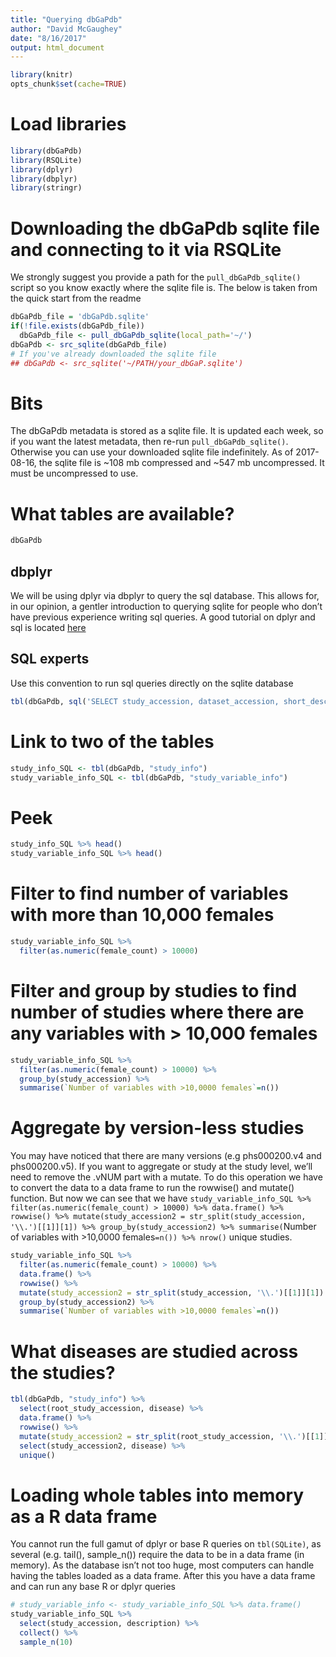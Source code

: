 ```yaml
---
title: "Querying dbGaPdb"
author: "David McGaughey"
date: "8/16/2017"
output: html_document
---
```

```r
library(knitr)
opts_chunk$set(cache=TRUE)
```

# Load libraries
```r
library(dbGaPdb)
library(RSQLite)
library(dplyr)
library(dbplyr)
library(stringr)
```
# Downloading the dbGaPdb sqlite file and connecting to it via RSQLite
We strongly suggest you provide a path for the `pull_dbGaPdb_sqlite()` script so you know exactly where the sqlite file is. The below is taken from the quick start from the readme
```r
dbGaPdb_file = 'dbGaPdb.sqlite'
if(!file.exists(dbGaPdb_file))
  dbGaPdb_file <- pull_dbGaPdb_sqlite(local_path='~/')
dbGaPdb <- src_sqlite(dbGaPdb_file)
# If you've already downloaded the sqlite file
## dbGaPdb <- src_sqlite('~/PATH/your_dbGaP.sqlite')
```

# Bits
The dbGaPdb metadata is stored as a sqlite file. It is updated each week, so if you want the latest metadata, then re-run `pull_dbGaPdb_sqlite()`. Otherwise you can use your downloaded sqlite file indefinitely. As of 2017-08-16, the sqlite file is ~108 mb compressed and ~547 mb uncompressed. It must be uncompressed to use.

# What tables are available?
```r
dbGaPdb
```

## dbplyr
We will be using dplyr via dbplyr to query the sql database. This allows for, in our opinion, a gentler introduction to querying sqlite for people who don't have previous experience writing sql queries. A good tutorial on dplyr and sql is located [here](http://www.datacarpentry.org/R-ecology-lesson/05-r-and-databases.html)

## SQL experts
Use this convention to run sql queries directly on the sqlite database
```r
tbl(dbGaPdb, sql('SELECT study_accession, dataset_accession, short_description FROM study_dataset_info LIMIT 5' ))
```

# Link to two of the tables
```r
study_info_SQL <- tbl(dbGaPdb, "study_info")
study_variable_info_SQL <- tbl(dbGaPdb, "study_variable_info")
```

# Peek
```r
study_info_SQL %>% head()
study_variable_info_SQL %>% head()
```

# Filter to find number of variables with more than 10,000 females
```r
study_variable_info_SQL %>% 
  filter(as.numeric(female_count) > 10000)
```

# Filter and group by studies to find number of studies where there are any variables with > 10,000 females
```r
study_variable_info_SQL %>% 
  filter(as.numeric(female_count) > 10000) %>% 
  group_by(study_accession) %>% 
  summarise(`Number of variables with >10,0000 females`=n())
```

# Aggregate by version-less studies
You may have noticed that there are many versions (e.g phs000200.v4 and phs000200.v5). If you want to aggregate or study at the study level, we'll need to remove the .vNUM part with a mutate. To do this operation we have to convert the data to a data frame to run the rowwise() and mutate() function. But now we can see that we have `study_variable_info_SQL %>% filter(as.numeric(female_count) > 10000) %>% data.frame() %>% rowwise() %>% mutate(study_accession2 = str_split(study_accession, '\\.')[[1]][1]) %>% group_by(study_accession2) %>% summarise(`Number of variables with >10,0000 females`=n()) %>% nrow()` unique studies. 
```r
study_variable_info_SQL %>% 
  filter(as.numeric(female_count) > 10000) %>% 
  data.frame() %>% 
  rowwise() %>% 
  mutate(study_accession2 = str_split(study_accession, '\\.')[[1]][1]) %>% 
  group_by(study_accession2) %>% 
  summarise(`Number of variables with >10,0000 females`=n())
```

# What diseases are studied across the studies?
```r
tbl(dbGaPdb, "study_info") %>% 
  select(root_study_accession, disease) %>% 
  data.frame() %>% 
  rowwise() %>% 
  mutate(study_accession2 = str_split(root_study_accession, '\\.')[[1]][1]) %>% 
  select(study_accession2, disease) %>% 
  unique()
```

# Loading whole tables into memory as a R data frame
You cannot run the full gamut of dplyr or base R queries on `tbl(SQLite)`, as several (e.g. tail(), sample_n()) require the data to be in a data frame (in memory). As the database isn't not too huge, most computers can handle having the tables loaded as a data frame. After this you have a data frame and can run any base R or dplyr queries
```r
# study_variable_info <- study_variable_info_SQL %>% data.frame()
study_variable_info_SQL %>% 
  select(study_accession, description) %>% 
  collect() %>% 
  sample_n(10)
```


